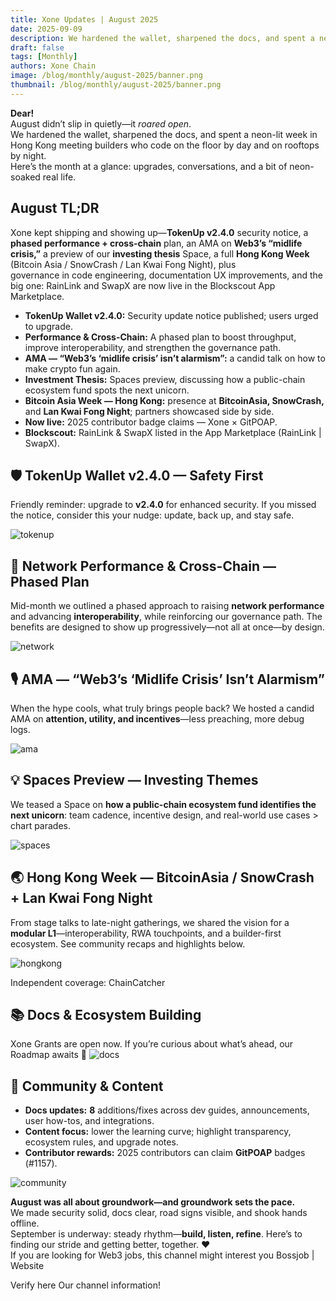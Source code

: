 ```yaml
---
title: Xone Updates | August 2025
date: 2025-09-09
description: We hardened the wallet, sharpened the docs, and spent a neon-lit week in Hong Kong meeting builders who code on the floor by day and on rooftops by night.
draft: false
tags: [Monthly]
authors: Xone Chain
image: /blog/monthly/august-2025/banner.png
thumbnail: /blog/monthly/august-2025/banner.png
---
```



**Dear!**
<br/>
August didn’t slip in quietly—it *roared open*.
<br/>
We hardened the wallet, sharpened the docs, and spent a neon-lit week in Hong Kong meeting builders who code on the floor by day and on rooftops by night.
<br/>
Here’s the month at a glance: upgrades, conversations, and a bit of neon-soaked real life.

## August TL;DR

Xone kept shipping and showing up—**TokenUp v2.4.0** security notice, a **phased performance + cross-chain** plan, an AMA on **Web3’s “midlife crisis,”** a preview of our **investing thesis** Space, a full **Hong Kong Week** (Bitcoin Asia / SnowCrash / Lan Kwai Fong Night), plus
<br/>
governance in code engineering, documentation UX improvements, and the big one: RainLink and SwapX are now live in the <Link className='text-primaryHue' isExternal showAnchorIcon href="https://www.blockscout.com/">Blockscout</Link> App Marketplace.

* **TokenUp Wallet v2.4.0:** <Link className='text-primaryHue' isExternal showAnchorIcon href="https://x.com/xone_chain/status/1948697661848387736">Security update notice published</Link>; users urged to upgrade.
* **<Link className='text-primaryHue' isExternal showAnchorIcon href="https://twitter.com/xone_chain/status/1956307623604830442">Performance & Cross-Chain</Link>:** A phased plan to boost throughput, improve interoperability, and strengthen the governance path.
* **AMA — “Web3’s ‘midlife crisis’ isn’t alarmism”:** a candid talk on <Link className='text-primaryHue' isExternal showAnchorIcon href="https://twitter.com/xone_chain/status/1955599777284124677">how to make crypto fun again</Link>.
* **Investment Thesis:** Spaces preview, <Link className='text-primaryHue' isExternal showAnchorIcon href="https://twitter.com/xone_chain/status/1952934901189361883">discussing</Link> how a public-chain ecosystem fund spots the next unicorn.
* **Bitcoin Asia Week — Hong Kong:** presence at **BitcoinAsia, SnowCrash,** and **Lan Kwai Fong Night**; partners showcased side by side.
* **Now live:** 2025 contributor badge claims — <Link className='text-primaryHue' isExternal showAnchorIcon href="https://www.gitpoap.io/gh/hello-xone">Xone × GitPOAP</Link>.
* **Blockscout:** RainLink & SwapX listed in the App Marketplace (<Link className='text-primaryHue' isExternal showAnchorIcon href="https://eth.blockscout.com/apps/rainlink?utm_source=chatgpt.com">RainLink</Link> | <Link className='text-primaryHue' isExternal showAnchorIcon href="https://eth.blockscout.com/apps/swapx?utm_source=chatgpt.com">SwapX</Link>).


## 🛡 TokenUp Wallet v2.4.0 — Safety First

Friendly reminder: <Link className='text-primaryHue' isExternal showAnchorIcon href="https://x.com/xone_chain/status/1948697661848387736">upgrade to **v2.4.0**</Link> for enhanced security. If you missed the notice, consider this your nudge: update, back up, and stay safe.

<Image src="https://xone-docs.s3.ap-southeast-1.amazonaws.com/subscribe/monthly/august-2025/tokenup.png" alt="tokenup" width={1200} layout="responsive" className='mt-6'/>

## 🚀 Network Performance & Cross-Chain — Phased Plan

Mid-month we outlined a phased approach to <Link className='text-primaryHue' isExternal showAnchorIcon href="https://twitter.com/xone_chain/status/1956307623604830442">raising **network performance** and advancing **interoperability**</Link>, while reinforcing our governance path. The benefits are designed to show up progressively—not all at once—by design.

<Image src="https://xone-docs.s3.ap-southeast-1.amazonaws.com/subscribe/monthly/august-2025/network.png" alt="network" width={1200} layout="responsive" className='mt-6'/>

## 🎙 AMA — “Web3’s ‘Midlife Crisis’ Isn’t Alarmism”

When the hype cools, <Link className='text-primaryHue' isExternal showAnchorIcon href="https://twitter.com/xone_chain/status/1955599777284124677">what truly brings people back?</Link> We hosted a candid AMA on **attention, utility, and incentives**—less preaching, more debug logs.

<Image src="https://xone-docs.s3.ap-southeast-1.amazonaws.com/subscribe/monthly/august-2025/ama.png" alt="ama" width={1200} layout="responsive" className='mt-6'/>

## 💡 Spaces Preview — Investing Themes

We teased a Space on <Link className='text-primaryHue' isExternal showAnchorIcon href="https://twitter.com/xone_chain/status/1952934901189361883">**how a public-chain ecosystem fund identifies the next unicorn**</Link>: team cadence, incentive design, and real-world use cases > chart parades.

<Image src="https://xone-docs.s3.ap-southeast-1.amazonaws.com/subscribe/monthly/august-2025/spaces.png" alt="spaces" width={1200} layout="responsive" className='mt-6'/>

## 🌏 Hong Kong Week — BitcoinAsia / SnowCrash + Lan Kwai Fong Night

From stage talks to late-night gatherings, we shared the vision for a **modular L1**—interoperability, RWA touchpoints, and a builder-first ecosystem. See community recaps and highlights below.

<Image src="https://xone-docs.s3.ap-southeast-1.amazonaws.com/subscribe/monthly/august-2025/hongkong.png" alt="hongkong" width={1200} layout="responsive" className='mt-6'/>

Independent coverage: <Link className='text-primaryHue' isExternal showAnchorIcon href="https://www.chaincatcher.com/en/article/2202314">ChainCatcher</Link>


## 📚 Docs & Ecosystem Building

<Link className='text-primaryHue' showAnchorIcon href="/study/grants">Xone Grants</Link> are open now. If you’re curious about what’s ahead, our <Link className='text-primaryHue' showAnchorIcon href="/roadmap">Roadmap</Link> awaits 💌

<Image src="https://xone-docs.s3.ap-southeast-1.amazonaws.com/subscribe/monthly/august-2025/docs.png" alt="docs" width={1200} layout="responsive" className='mt-6'/>

## 👥 Community & Content

* **Docs updates:** **8** additions/fixes across dev guides, announcements, user how-tos, and integrations.
* **Content focus:** lower the learning curve; highlight transparency, ecosystem rules, and upgrade notes.
* **Contributor rewards:** 2025 <Link className='text-primaryHue' showAnchorIcon href="/study/contribut">contributors</Link> can claim **GitPOAP** badges (<Link className='text-primaryHue' isExternal showAnchorIcon href="https://www.gitpoap.io/gp/1157">#1157</Link>).

<Image src="https://xone-docs.s3.ap-southeast-1.amazonaws.com/subscribe/monthly/august-2025/community.png" alt="community" width={1200} layout="responsive" className='mt-6'/>

**August was all about groundwork—and groundwork sets the pace.**
<br/>
We made security solid, docs clear, road signs visible, and shook hands offline.
<br/>
September is underway: steady rhythm—**build, listen, refine**. Here’s to finding our stride and getting better, together. ❤️
<br/>
If you are looking for Web3 jobs, this channel might interest you <Link className='text-primaryHue' isExternal showAnchorIcon href="https://bossjob.com/zh-cn/company/xone-chain-96205">Bossjob</Link> | <Link className='text-primaryHue' isExternal showAnchorIcon href="https://xone.org/recruitment">Website</Link>
<br/>
<Link className='text-primaryHue' isExternal showAnchorIcon href="https://xone.org/verification-channel">Verify here</Link> Our channel information!

<ContactInfo />
